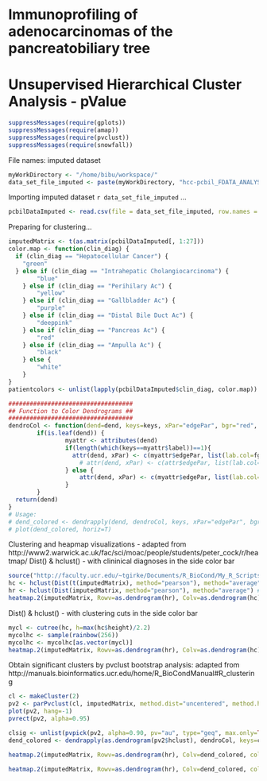 Immunoprofiling of adenocarcinomas of the pancreatobiliary tree
===============================================================
Unsupervised Hierarchical Cluster Analysis - pValue
===============================================================

```r
suppressMessages(require(gplots))
suppressMessages(require(amap))
suppressMessages(require(pvclust))
suppressMessages(require(snowfall))
```

File names: imputed dataset
```r
myWorkDirectory <- "/home/bibu/workspace/"
data_set_file_imputed <- paste(myWorkDirectory, "hcc-pcbil_FDATA_ANALYSIS/r/output/imputedPcbilD.csv", sep="")
```

Importing imputed dataset `r data_set_file_imputed` ...
```r
pcbilDataImputed <- read.csv(file = data_set_file_imputed, row.names = 29, colClasses= c(rep("numeric",27), "factor", "character"), na.strings = "?",quote="\"" )
```

Preparing for clustering...
```r
imputedMatrix <- t(as.matrix(pcbilDataImputed[, 1:27]))
color.map <- function(clin_diag) { 
  if (clin_diag == "Hepatocellular Cancer") {
    "green"
  } else if (clin_diag == "Intrahepatic Cholangiocarcinoma") {
		"blue"
	} else if (clin_diag == "Perihilary Ac") {
		"yellow"
	} else if (clin_diag == "Gallbladder Ac") {
		"purple"
	} else if (clin_diag == "Distal Bile Duct Ac") {
		"deeppink"
	} else if (clin_diag == "Pancreas Ac") {
		"red"
	} else if (clin_diag == "Ampulla Ac") {
		"black"
	} else {
		"white"
	} 
}
patientcolors <- unlist(lapply(pcbilDataImputed$clin_diag, color.map))

###################################
## Function to Color Dendrograms ##
###################################
dendroCol <- function(dend=dend, keys=keys, xPar="edgePar", bgr="red", fgr="blue", pch=20, lwd=1, ...) {
        if(is.leaf(dend)) {
                myattr <- attributes(dend)
                if(length(which(keys==myattr$label))==1){
                  attr(dend, xPar) <- c(myattr$edgePar, list(lab.col=fgr, col=fgr, pch=pch, lwd=lwd))
                	# attr(dend, xPar) <- c(attr$edgePar, list(lab.col=fgr, col=fgr, pch=pch))
                } else {
                	attr(dend, xPar) <- c(myattr$edgePar, list(lab.col=bgr, col=bgr, pch=pch, lwd=lwd))
                }
        }
  return(dend)
}
# Usage: 
# dend_colored <- dendrapply(dend, dendroCol, keys, xPar="edgePar", bgr="red", fgr="blue", pch=20) # use xPar="nodePar" to color tree labels
# plot(dend_colored, horiz=T)
```

Clustering and heapmap visualizations - adapted from http://www2.warwick.ac.uk/fac/sci/moac/people/students/peter_cock/r/heatmap/
Dist() & hclust() - with clininical diagnoses in the side color bar
```r
source("http://faculty.ucr.edu/~tgirke/Documents/R_BioCond/My_R_Scripts/my.colorFct.R") 
hc <- hclust(Dist(t(imputedMatrix), method="pearson"), method="average") # Clusters rows by Pearson
hr <- hclust(Dist(imputedMatrix, method="pearson"), method="average") # Clusters columns by Spearman
heatmap.2(imputedMatrix, Rowv=as.dendrogram(hr), Colv=as.dendrogram(hc), col=greenred(100), scale="none", ColSideColors=patientcolors, density.info="none", trace="none")
```

Dist() & hclust() - with clustering cuts in the side color bar
```r
mycl <- cutree(hc, h=max(hc$height)/2.2)
mycolhc <- sample(rainbow(256))
mycolhc <- mycolhc[as.vector(mycl)]
heatmap.2(imputedMatrix, Rowv=as.dendrogram(hr), Colv=as.dendrogram(hc), col=greenred(100), scale="none", ColSideColors=mycolhc, density.info="none", trace="none")
```

Obtain significant clusters by pvclust bootstrap analysis: adapted from http://manuals.bioinformatics.ucr.edu/home/R_BioCondManual#R_clustering
```r
cl <- makeCluster(2)
pv2 <- parPvclust(cl, imputedMatrix, method.dist="uncentered", method.hclust="average", nboot=25000)
plot(pv2, hang=-1)
pvrect(pv2, alpha=0.95)

clsig <- unlist(pvpick(pv2, alpha=0.90, pv="au", type="geq", max.only=TRUE)$clusters) 
dend_colored <- dendrapply(as.dendrogram(pv2$hclust), dendroCol, keys=clsig, xPar="edgePar", bgr="black", fgr="red", pch=20)

heatmap.2(imputedMatrix, Rowv=as.dendrogram(hr), Colv=dend_colored, col=greenred(100), scale="none", ColSideColors=patientcolors, density.info="none", trace="none") 

heatmap.2(imputedMatrix, Rowv=as.dendrogram(hr), Colv=dend_colored, col=greenred(100), scale="none", ColSideColors=mycolhc, density.info="none", trace="none") 

```